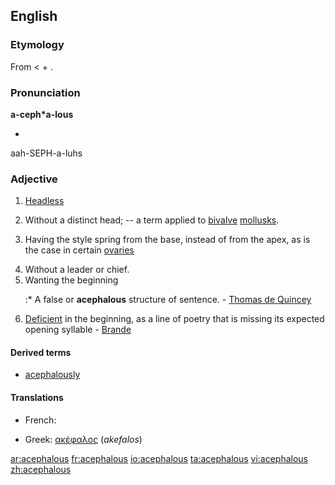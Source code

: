 ==English==

===Etymology===
From {{etyl|grc}} {{term|sc=polytonic|ἀκέφαλος|tr=akephalos||headless}} < {{term|ἀ-||not}}  + {{term|sc=polytonic|κεφαλή|tr=kephalē||head}}.

===Pronunciation===
'''a-ceph*a-lous'''
* {{IPA|/əˈsɛfələs/}}
aah-SEPH-a-luhs

===Adjective===
{{en-adj}}

# [[headless|Headless]]
# {{Zoölogy}} Without a distinct head; -- a term applied to [[bivalve]] [[mollusk]]s.
# {{botany}} Having the style spring from the base, instead of from the apex, as is the case in certain [[ovary|ovaries]]
# Without a leader or chief.
# Wanting the beginning
#:* A false or '''acephalous''' structure of sentence. - [[w:Thomas de Quincey|Thomas de Quincey]]
# {{prosody}} [[deficient|Deficient]] in the beginning, as a line of poetry that is missing its expected opening syllable - [[Brande]]

====Derived terms====
* [[acephalously]]

====Translations====
{{trans-top|headless}}
* French: {{t+|fr|acéphale}}
{{trans-mid}}
* Greek: [[ακέφαλος]] (''akefalos'')
{{trans-bottom}}

[[ar:acephalous]]
[[fr:acephalous]]
[[io:acephalous]]
[[ta:acephalous]]
[[vi:acephalous]]
[[zh:acephalous]]